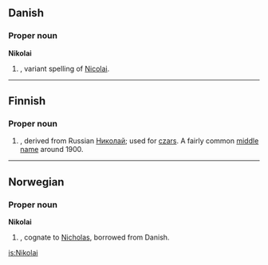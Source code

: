 ==Danish==

===Proper noun===
'''Nikolai'''

# {{given name|male||da:}}, variant spelling of [[Nicolai]].

----

==Finnish==

===Proper noun===
{{fi-noun|Nikolai|type=voi|proper=true}}

# {{given name|male||fi:}}, derived from Russian [[Николай]]; used for [[czar]]s. A fairly common [[middle name]] around 1900.

----

==Norwegian==

===Proper noun===
'''Nikolai'''

# {{given name|male||no:}}, cognate to [[Nicholas]], borrowed from Danish.

[[is:Nikolai]]